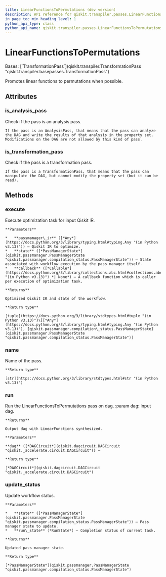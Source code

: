 ```yaml
---
title: LinearFunctionsToPermutations (dev version)
description: API reference for qiskit.transpiler.passes.LinearFunctionsToPermutations in the dev version of qiskit
in_page_toc_min_heading_level: 1
python_api_type: class
python_api_name: qiskit.transpiler.passes.LinearFunctionsToPermutations
---
```


# LinearFunctionsToPermutations

<Class id="qiskit.transpiler.passes.LinearFunctionsToPermutations" isDedicatedPage={true} github="https://github.com/Qiskit/qiskit/tree/main/qiskit/transpiler/passes/synthesis/linear_functions_synthesis.py#L22-L41" signature="qiskit.transpiler.passes.LinearFunctionsToPermutations(*args, **kwargs)" modifiers="class">
  Bases: [`TransformationPass`](qiskit.transpiler.TransformationPass "qiskit.transpiler.basepasses.TransformationPass")

  Promotes linear functions to permutations when possible.

  ## Attributes

  ### is\_analysis\_pass

  <Attribute id="qiskit.transpiler.passes.LinearFunctionsToPermutations.is_analysis_pass">
    Check if the pass is an analysis pass.

    If the pass is an AnalysisPass, that means that the pass can analyze the DAG and write the results of that analysis in the property set. Modifications on the DAG are not allowed by this kind of pass.
  </Attribute>

  ### is\_transformation\_pass

  <Attribute id="qiskit.transpiler.passes.LinearFunctionsToPermutations.is_transformation_pass">
    Check if the pass is a transformation pass.

    If the pass is a TransformationPass, that means that the pass can manipulate the DAG, but cannot modify the property set (but it can be read).
  </Attribute>

  ## Methods

  ### execute

  <Function id="qiskit.transpiler.passes.LinearFunctionsToPermutations.execute" github="https://github.com/Qiskit/qiskit/tree/main/qiskit/transpiler/basepasses.py#L189-L211" signature="execute(passmanager_ir, state, callback=None)">
    Execute optimization task for input Qiskit IR.

    **Parameters**

    *   **passmanager\_ir** ([*Any*](https://docs.python.org/3/library/typing.html#typing.Any "(in Python v3.13)")) – Qiskit IR to optimize.
    *   **state** ([*PassManagerState*](qiskit.passmanager.PassManagerState "qiskit.passmanager.compilation_status.PassManagerState")) – State associated with workflow execution by the pass manager itself.
    *   **callback** ([*Callable*](https://docs.python.org/3/library/collections.abc.html#collections.abc.Callable "(in Python v3.13)") *| None*) – A callback function which is caller per execution of optimization task.

    **Returns**

    Optimized Qiskit IR and state of the workflow.

    **Return type**

    [tuple](https://docs.python.org/3/library/stdtypes.html#tuple "(in Python v3.13)")\[[*Any*](https://docs.python.org/3/library/typing.html#typing.Any "(in Python v3.13)"), [qiskit.passmanager.compilation\_status.PassManagerState](qiskit.passmanager.PassManagerState "qiskit.passmanager.compilation_status.PassManagerState")]
  </Function>

  ### name

  <Function id="qiskit.transpiler.passes.LinearFunctionsToPermutations.name" github="https://github.com/Qiskit/qiskit/tree/main/qiskit/passmanager/base_tasks.py#L68-L70" signature="name()">
    Name of the pass.

    **Return type**

    [str](https://docs.python.org/3/library/stdtypes.html#str "(in Python v3.13)")
  </Function>

  ### run

  <Function id="qiskit.transpiler.passes.LinearFunctionsToPermutations.run" github="https://github.com/Qiskit/qiskit/tree/main/qiskit/transpiler/passes/synthesis/linear_functions_synthesis.py#L25-L41" signature="run(dag)">
    Run the LinearFunctionsToPermutations pass on dag. :param dag: input dag.

    **Returns**

    Output dag with LinearFunctions synthesized.

    **Parameters**

    **dag** ([*DAGCircuit*](qiskit.dagcircuit.DAGCircuit "qiskit._accelerate.circuit.DAGCircuit")) –

    **Return type**

    [*DAGCircuit*](qiskit.dagcircuit.DAGCircuit "qiskit._accelerate.circuit.DAGCircuit")
  </Function>

  ### update\_status

  <Function id="qiskit.transpiler.passes.LinearFunctionsToPermutations.update_status" github="https://github.com/Qiskit/qiskit/tree/main/qiskit/transpiler/basepasses.py#L213-L221" signature="update_status(state, run_state)">
    Update workflow status.

    **Parameters**

    *   **state** ([*PassManagerState*](qiskit.passmanager.PassManagerState "qiskit.passmanager.compilation_status.PassManagerState")) – Pass manager state to update.
    *   **run\_state** (*RunState*) – Completion status of current task.

    **Returns**

    Updated pass manager state.

    **Return type**

    [*PassManagerState*](qiskit.passmanager.PassManagerState "qiskit.passmanager.compilation_status.PassManagerState")
  </Function>
</Class>

